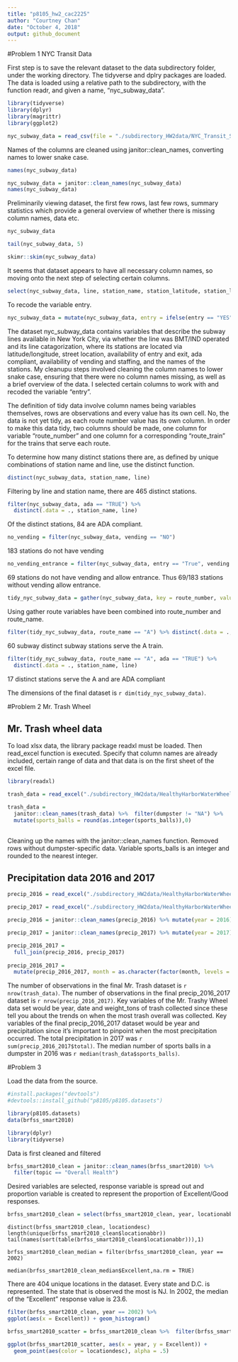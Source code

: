 ```yaml
---
title: "p8105_hw2_cac2225"
author: "Courtney Chan"
date: "October 4, 2018"
output: github_document
---
```

#Problem 1 NYC Transit Data

First step is to save the relevant dataset to the data subdirectory folder, under the working directory. The tidyverse and dplry packages are loaded. The data is loaded using a relative path to the subdirectory, with the function readr, and given a name, "nyc_subway_data".

```r
library(tidyverse)
library(dplyr)
library(magrittr)
library(ggplot2) 

nyc_subway_data = read_csv(file = "./subdirectory_HW2data/NYC_Transit_Subway_Entrance_And_Exit_Data.csv")
```

Names of the columns are cleaned using janitor::clean_names, converting names to lower snake case.

```r
names(nyc_subway_data)

nyc_subway_data = janitor::clean_names(nyc_subway_data)
names(nyc_subway_data)
```

Preliminarily viewing dataset, the first few rows, last few rows, summary statistics which provide a general overview of whether there is missing column names, data etc.

```r
nyc_subway_data

tail(nyc_subway_data, 5)

skimr::skim(nyc_subway_data)
```

It seems that dataset appears to have all necessary column names, so moving onto the next step of selecting certain columns.

```r
select(nyc_subway_data, line, station_name, station_latitude, station_longitude, route1:route11, entry, vending, entrance_type, ada)
```

To recode the variable entry.

```r
nyc_subway_data = mutate(nyc_subway_data, entry = ifelse(entry == "YES", "True", "False"))
```

The dataset nyc_subway_data contains variables that describe the subway lines available in New York City, via whether the line was BMT/IND operated and its line catagorization, where its stations are located via latitude/longitude, street location, availability of entry and exit, ada compliant, availability of vending and staffing, and the names of the stations. My cleanupu steps involved cleaning the column names to lower snake case, ensuring that there were no column names missing, as well as a brief overview of the data. I selected certain columns to work with and recoded the variable "entry".

The definition of tidy data involve column names being variables themselves, rows are observations and every value has its own cell. No, the data is not yet tidy, as each route number value has its own column. In order to make this data tidy, two columns should be made, one column for variable "route_number" and one column for a corresponding "route_train" for the trains that serve each route.

To determine how many distinct stations there are, as defined by unique combinations of station name and line, use the distinct function.

```r
distinct(nyc_subway_data, station_name, line)
```

Filtering by line and station name, there are 465 distinct stations.

```r
filter(nyc_subway_data, ada == "TRUE") %>%
  distinct(.data = ., station_name, line)
```

Of the distinct stations, 84 are ADA compliant.

```r
no_vending = filter(nyc_subway_data, vending == "NO")
```
183 stations do not have vending

```r
no_vending_entrance = filter(nyc_subway_data, entry == "True", vending == "NO")
```
69 stations do not have vending and allow entrance. Thus 69/183 stations without vending allow entrance.

```r
tidy_nyc_subway_data = gather(nyc_subway_data, key = route_number, value = route_name, route1:route11)
```

Using gather route variables have been combined into route_number and route_name.

```r
filter(tidy_nyc_subway_data, route_name == "A") %>% distinct(.data = ., station_name, line)
```

60 subway distinct subway stations serve the A train.

```r
filter(tidy_nyc_subway_data, route_name == "A", ada == "TRUE") %>% 
  distinct(.data = ., station_name, line)
```

17 distinct stations serve the A and are ADA compliant

The dimensions of the final dataset is `r dim(tidy_nyc_subway_data)`.

#Problem 2 Mr. Trash Wheel

## Mr. Trash wheel data

To load xlsx data, the library package readxl must be loaded. Then read_excel function is executed. Specify that column names are already included, certain range of data and that data is on the first sheet of the excel file.

```r
library(readxl)

trash_data = read_excel("./subdirectory_HW2data/HealthyHarborWaterWheelTotals2018-7-28.xlsx", sheet = 1, col_names = TRUE, range = "A2:N336")
```

```r
trash_data = 
  janitor::clean_names(trash_data) %>%  filter(dumpster != "NA") %>% 
  mutate(sports_balls = round(as.integer(sports_balls)),0)
 
```

Cleaning up the names with the janitor::clean_names function. Removed rows without dumpster-specific data. Variable sports_balls is an integer and rounded to the nearest integer.

## Precipitation data 2016 and 2017

```r
precip_2016 = read_excel("./subdirectory_HW2data/HealthyHarborWaterWheelTotals2018-7-28.xlsx", sheet = 5, col_names = TRUE, range = "A2:B14")

```

```r
precip_2017 = read_excel("./subdirectory_HW2data/HealthyHarborWaterWheelTotals2018-7-28.xlsx", sheet = 4, col_names = TRUE, range = "A2:B14")
```

```r
precip_2016 = janitor::clean_names(precip_2016) %>% mutate(year = 2016)

precip_2017 = janitor::clean_names(precip_2017) %>% mutate(year = 2017) 

precip_2016_2017 = 
  full_join(precip_2016, precip_2017)
       
precip_2016_2017 = 
  mutate(precip_2016_2017, month = as.character(factor(month, levels = 1:12, labels = month.name)))

```
The number of observations in the final Mr. Trash dataset is `r nrow(trash_data)`.
The number of observations in the final precip_2016_2017 dataset is `r nrow(precip_2016_2017)`.
Key variables of the Mr. Trashy Wheel data set would be year, date and weight_tons of trash collected since these tell you about the trends on when the most trash overall was collected.
Key variables of the final precip_2016_2017 dataset would be year and precipitation since it's important to pinpoint when the most precipitation occurred.
The total precipitation in 2017 was `r sum(precip_2016_2017$total)`.
The median number of sports balls in a dumpster in 2016 was `r median(trash_data$sports_balls)`.

#Problem 3

Load the data from the source.
```r

#install.packages("devtools")
#devtools::install_github("p8105/p8105.datasets")

library(p8105.datasets)
data(brfss_smart2010)

library(dplyr)
library(tidyverse)

```

Data is first cleaned and filtered

```r
brfss_smart2010_clean = janitor::clean_names(brfss_smart2010) %>% 
  filter(topic == "Overall Health")
```

Desired variables are selected, response variable is spread out and proportion variable is created to represent the proportion of Excellent/Good responses.

```r
brfss_smart2010_clean = select(brfss_smart2010_clean, year, locationabbr, locationdesc, response, data_value) %>% spread(key = response, value = data_value) %>% mutate(proportion = Excellent/Good)
```

```rr
distinct(brfss_smart2010_clean, locationdesc)
length(unique(brfss_smart2010_clean$locationabbr))
tail(names(sort(table(brfss_smart2010_clean$locationabbr))),1)

brfss_smart2010_clean_median = filter(brfss_smart2010_clean, year == 2002)

median(brfss_smart2010_clean_median$Excellent,na.rm = TRUE)
```

There are 404 unique locations in the dataset. Every state and D.C. is represented. The state that is observed the most is NJ. In 2002, the median of the "Excellent" response value is 23.6.

```r
filter(brfss_smart2010_clean, year == 2002) %>% 
ggplot(aes(x = Excellent)) + geom_histogram()
```

```r
brfss_smart2010_scatter = brfss_smart2010_clean %>%  filter(brfss_smart2010_clean$locationdesc == "NY - New York County" | brfss_smart2010_clean$locationdesc == "NY - Queens County")
```

```r
ggplot(brfss_smart2010_scatter, aes(x = year, y = Excellent)) + 
  geom_point(aes(color = locationdesc), alpha = .5)
```

